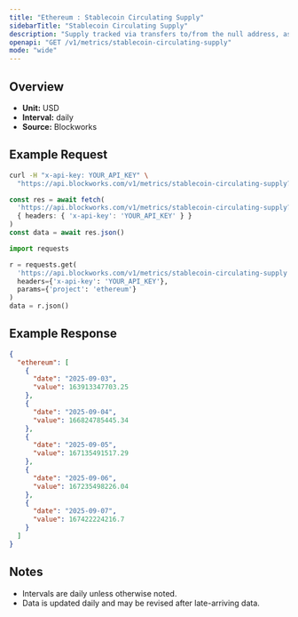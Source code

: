 ```yaml
---
title: "Ethereum : Stablecoin Circulating Supply"
sidebarTitle: "Stablecoin Circulating Supply"
description: "Supply tracked via transfers to/from the null address, as well as distinct issuance and redemption events for supported stablecoins. Circulating supply remove supply held in bridges, token treasuries, and known mint/burn addresses."
openapi: "GET /v1/metrics/stablecoin-circulating-supply"
mode: "wide"
---
```


## Overview

- **Unit:** USD
- **Interval:** daily
- **Source:** Blockworks

## Example Request

<CodeGroup>

```bash cURL
curl -H "x-api-key: YOUR_API_KEY" \
  "https://api.blockworks.com/v1/metrics/stablecoin-circulating-supply?project=ethereum"
```

```typescript TypeScript
const res = await fetch(
  'https://api.blockworks.com/v1/metrics/stablecoin-circulating-supply?project=ethereum',
  { headers: { 'x-api-key': 'YOUR_API_KEY' } }
)
const data = await res.json()
```

```python Python
import requests

r = requests.get(
  'https://api.blockworks.com/v1/metrics/stablecoin-circulating-supply',
  headers={'x-api-key': 'YOUR_API_KEY'},
  params={'project': 'ethereum'}
)
data = r.json()
```

</CodeGroup>

## Example Response

```json
{
  "ethereum": [
    {
      "date": "2025-09-03",
      "value": 163913347703.25
    },
    {
      "date": "2025-09-04",
      "value": 166824785445.34
    },
    {
      "date": "2025-09-05",
      "value": 167135491517.29
    },
    {
      "date": "2025-09-06",
      "value": 167235498226.04
    },
    {
      "date": "2025-09-07",
      "value": 167422224216.7
    }
  ]
}
```

## Notes
- Intervals are daily unless otherwise noted.
- Data is updated daily and may be revised after late-arriving data.
